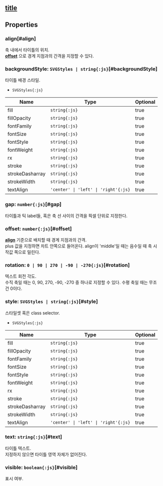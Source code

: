 ## [title](/config/config/title)

## Properties

### align[#align]
축 내에서 타이틀의 위치.\
 **[offset](#offset)** 으로 경계 지점과의 간격을 지정할 수 있다.  


<DefaultValue value="AxisTitleAlign.MIDDLE" contents=""></DefaultValue>
### backgroundStyle: `SVGStyles | string{:js}`[#backgroundStyle]
타이틀 배경 스타일.  
- `SVGStyles{:js}` 

| Name | Type | Optional |  
| ----- | ----- | ----- |  
| fill | `string{:js}` | true |  
| fillOpacity | `string{:js}` | true |  
| fontFamily | `string{:js}` | true |  
| fontSize | `string{:js}` | true |  
| fontStyle | `string{:js}` | true |  
| fontWeight | `string{:js}` | true |  
| rx | `string{:js}` | true |  
| stroke | `string{:js}` | true |  
| strokeDasharray | `string{:js}` | true |  
| strokeWidth | `string{:js}` | true |  
| textAlign | `'center' \| 'left' \| 'right'{:js}` | true |
### gap: `number{:js}`[#gap]
타이틀과 틱 label들, 혹은 축 선 사이의 간격을 픽셀 단위로 지정한다.  
<DefaultValue value="5" contents="pixels"></DefaultValue>
### offset: `number{:js}`[#offset]
**[align](#align)**  기준으로 배치할 때 경계 지점과의 간격.\
plus 값을 지정하면 차트 안쪽으로 들어온다.
align이 'middle'일 때는 음수일 때 축 시작값 쪽으로 밀린다.  
<DefaultValue value="0" contents=""></DefaultValue>
### rotation: `0 | 90 | 270 | -90 | -270{:js}`[#rotation]
텍스트 회전 각도.\
수직 축일 때는 0, 90, 270, -90, -270 중 하나로 지정할 수 있다.
수평 축일 때는 무조건 0이다.  
<DefaultValue value="undefined" contents="수직 축일 때 왼쪽에 표시되면 90, 오른쪽에 표시되면 270, 수평 축일 때는 0"></DefaultValue>
### style: `SVGStyles | string{:js}`[#style]
스타일셋 혹은 class selector.  
- `SVGStyles{:js}` 

| Name | Type | Optional |  
| ----- | ----- | ----- |  
| fill | `string{:js}` | true |  
| fillOpacity | `string{:js}` | true |  
| fontFamily | `string{:js}` | true |  
| fontSize | `string{:js}` | true |  
| fontStyle | `string{:js}` | true |  
| fontWeight | `string{:js}` | true |  
| rx | `string{:js}` | true |  
| stroke | `string{:js}` | true |  
| strokeDasharray | `string{:js}` | true |  
| strokeWidth | `string{:js}` | true |  
| textAlign | `'center' \| 'left' \| 'right'{:js}` | true |
### text: `string{:js}`[#text]
타이틀 텍스트.\
지정하지 않으면 타이틀 영역 자체가 없어진다.  

### visible: `boolean{:js}`[#visible]
표시 여부.  
<DefaultValue value="true" contents=""></DefaultValue>